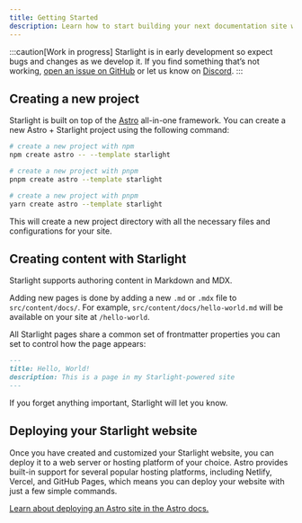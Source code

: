 ```yaml
---
title: Getting Started
description: Learn how to start building your next documentation site with Starlight by Astro.
---
```



:::caution[Work in progress]
Starlight is in early development so expect bugs and changes as we develop it.
If you find something that’s not working, [open an issue on GitHub](https://github.com/withastro/starlight/issues/new/choose) or let us know on [Discord](https://astro.build/chat).
:::

## Creating a new project

Starlight is built on top of the [Astro](https://astro.build) all-in-one framework. You can create a new Astro + Starlight project using the following command:

<Tabs>
<TabItem label="npm">

```sh
# create a new project with npm
npm create astro -- --template starlight
```

</TabItem>
<TabItem label="pnpm">

```sh
# create a new project with pnpm
pnpm create astro --template starlight
```

</TabItem>
<TabItem label="Yarn">

```sh
# create a new project with pnpm
yarn create astro --template starlight
```

</TabItem>
</Tabs>

This will create a new project directory with all the necessary files and configurations for your site.

## Creating content with Starlight

Starlight supports authoring content in Markdown and MDX.

Adding new pages is done by adding a new `.md` or `.mdx` file to `src/content/docs/`. For example, `src/content/docs/hello-world.md` will be available on your site at `/hello-world`.

All Starlight pages share a common set of frontmatter properties you can set to control how the page appears:

```md
---
title: Hello, World!
description: This is a page in my Starlight-powered site
---
```

If you forget anything important, Starlight will let you know.

## Deploying your Starlight website

Once you have created and customized your Starlight website, you can deploy it to a web server or hosting platform of your choice. Astro provides built-in support for several popular hosting platforms, including Netlify, Vercel, and GitHub Pages, which means you can deploy your website with just a few simple commands.

[Learn about deploying an Astro site in the Astro docs.](https://docs.astro.build/en/guides/deploy/)

